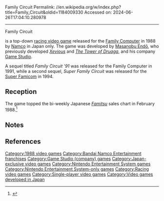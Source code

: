 Family Circuit
Permalink: //en.wikipedia.org/w/index.php?title=Family_Circuit&oldid=1184009330
Accessed on: 2024-06-26T17:04:10.280978



------
Family Circuit
{{Short description|1988 racing video game}}
{{Infobox video game
|title       = Family Circuit
|image       = Family Circuit cover.jpg
|caption     = 
|developer   = [[Game Studio (company)|Game Studio]]
|publisher   = [[Namco]]
|designer    = [[Masanobu Endō]]
|composer    = Nobuyuki Ohnogi
|released    = {{Vgrelease|JP|January 6, 1988}}
|genre       = Racing
|modes       = [[Single-player video game|Single player]]
|platforms   = [[Nintendo Entertainment System|Family Computer]]
}}

{{nihongo foot|'''''Family Circuit'''''|ファミリーサーキット|Famirī Sākitto|lead=yes|group=lower-alpha}} is a top-down [[racing video game]] released for the [[Family Computer]] in 1988 by [[Namco]] in Japan only. The game was developed by [[Masanobu Endō]], who previously developed ''[[Xevious]]'' and ''[[The Tower of Druaga]]'', and his company [[Game Studio (company)|Game Studio]].

A sequel titled ''Family Circuit '91'' was released for the Family Computer in 1991, while a second sequel, ''Super Family Circuit'' was released for the [[Super Famicom]] in 1994.

{{Clear}}

==Reception==
{{Video game reviews
| Fam = 32/40<ref name="Famitsu">{{cite magazine |title=ファミリーサーキット (FC) |url=https://www.famitsu.com/cominy/?m=pc&a=page_h_title&title_id=8415 |magazine=[[Famitsu]] |publisher=[[Kadokawa Corporation]] |access-date=April 21, 2021 |archive-url=https://web.archive.org/web/20180318001812/https://www.famitsu.com/cominy/?m=pc&a=page_h_title&title_id=8415 |archive-date=March 18, 2018 |language=ja}}</ref>
| rev1 = ''Family Computer Magazine''
| rev1Score = 19.27/30<ref>{{cite news |title=5月10日号特別付録 ファミコンロムカセット オールカタログ |trans-title=May 10 Issue - Special Appendix Famicom ROM Cassette All Catalog |agency=Family Computer Magazine |issue=9 |publisher=[[Tokuma Shoten]] |date=May 10, 1991 |volume=7 |page=245 |language=ja}}</ref>
| award1 = Gold Hall of Fame
| award1Pub = ''[[Famitsu]]''
}}

The game topped the bi-weekly Japanese ''[[Famitsu]]'' sales chart in February 1988.<ref>{{cite magazine |title=ファミコン通信 TOP 30: 2月5日 |trans-title=Famicom Tsūshin Top 30: February 5 |magazine=[[Famicom Tsūshin]] |date=19 February 1988 |volume=1988 |issue=4 |pages=12–3 |url=https://www.retromags.com/files/file/4152-famitsu-issue-0043-february-19-1988/ |lang=ja}}</ref>

==Notes==
{{notelist}}

==References==
{{reflist}}

[[Category:1988 video games]]
[[Category:Bandai Namco Entertainment franchises]]
[[Category:Game Studio (company) games]]
[[Category:Japan-exclusive video games]]
[[Category:Nintendo Entertainment System games]]
[[Category:Nintendo Entertainment System-only games]]
[[Category:Racing video games]]
[[Category:Single-player video games]]
[[Category:Video games developed in Japan]]


{{racing-videogame-stub}}